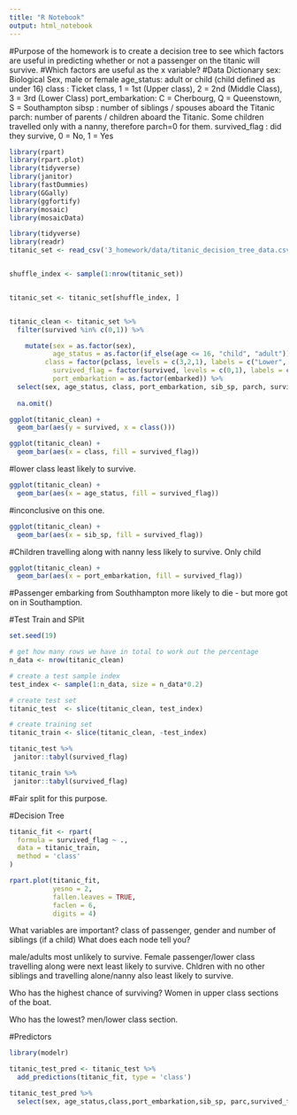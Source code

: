 ```yaml
---
title: "R Notebook"
output: html_notebook
---
```


#Purpose of the homework is to create a decision tree to see which factors are useful in predicting whether or not a passenger on the titanic will survive.
#Which factors are useful as the x variable?
#Data Dictionary
sex: Biological Sex, male or female
age_status: adult or child (child defined as under 16)
class : Ticket class, 1 = 1st (Upper class), 2 = 2nd (Middle Class), 3 = 3rd (Lower Class)
port_embarkation: C = Cherbourg, Q = Queenstown, S = Southampton
sibsp : number of siblings / spouses aboard the Titanic
parch: number of parents / children aboard the Titanic. Some children travelled only with a nanny, therefore parch=0 for them.
survived_flag : did they survive, 0 = No, 1 = Yes

```r
library(rpart)
library(rpart.plot)
library(tidyverse)
library(janitor)
library(fastDummies)
library(GGally)
library(ggfortify)
library(mosaic)
library(mosaicData)

library(tidyverse)
library(readr)
titanic_set <- read_csv('3_homework/data/titanic_decision_tree_data.csv')


shuffle_index <- sample(1:nrow(titanic_set))


titanic_set <- titanic_set[shuffle_index, ]
```
```r

```

```r
titanic_clean <- titanic_set %>%
  filter(survived %in% c(0,1)) %>%

    mutate(sex = as.factor(sex), 
           age_status = as.factor(if_else(age <= 16, "child", "adult")),
         class = factor(pclass, levels = c(3,2,1), labels = c("Lower", "Middle", "Upper")), 
           survived_flag = factor(survived, levels = c(0,1), labels = c("Died", "Survived")), 
           port_embarkation = as.factor(embarked)) %>%
  select(sex, age_status, class, port_embarkation, sib_sp, parch, survived_flag) %>%
  
  na.omit()
```

```r
ggplot(titanic_clean) +
  geom_bar(aes(y = survived, x = class()))
```


```r
ggplot(titanic_clean) +
  geom_bar(aes(x = class, fill = survived_flag))
```

#lower class least likely to survive.

```r
ggplot(titanic_clean) +
  geom_bar(aes(x = age_status, fill = survived_flag))
```

#inconclusive on this one.


```r
ggplot(titanic_clean) +
  geom_bar(aes(x = sib_sp, fill = survived_flag))
```

#Children travelling along with nanny less likely to survive. Only child

```r
ggplot(titanic_clean) +
  geom_bar(aes(x = port_embarkation, fill = survived_flag))
```

#Passenger embarking from Southhampton more likely to die - but more got on in Southamption.

#Test Train and SPlit

```r
set.seed(19)

# get how many rows we have in total to work out the percentage
n_data <- nrow(titanic_clean)

# create a test sample index
test_index <- sample(1:n_data, size = n_data*0.2)

# create test set
titanic_test  <- slice(titanic_clean, test_index)

# create training set
titanic_train <- slice(titanic_clean, -test_index)
```


```r
titanic_test %>%
 janitor::tabyl(survived_flag)
```

```r
titanic_train %>%
 janitor::tabyl(survived_flag)
```
#Fair split for this purpose.

#Decision Tree

```r
titanic_fit <- rpart(
  formula = survived_flag ~ ., 
  data = titanic_train, 
  method = 'class'
)

rpart.plot(titanic_fit, 
           yesno = 2, 
           fallen.leaves = TRUE, 
           faclen = 6, 
           digits = 4)
```


What variables are important? class of passenger, gender and number of siblings (if a child) 
What does each node tell you?

male/adults most unlikely to survive.
Female passenger/lower class travelling along were next least likely to survive.
Chldren with no other siblings and travelling alone/nanny also least likely to survive.

Who has the highest chance of surviving? Women in upper class sections of the boat.

Who has the lowest? men/lower class section.

#Predictors

```r
library(modelr)
```

```r
titanic_test_pred <- titanic_test %>%
  add_predictions(titanic_fit, type = 'class')
```


```r
titanic_test_pred %>%
  select(sex, age_status,class,port_embarkation,sib_sp, parc,survived_flag,pred)
```
#####







